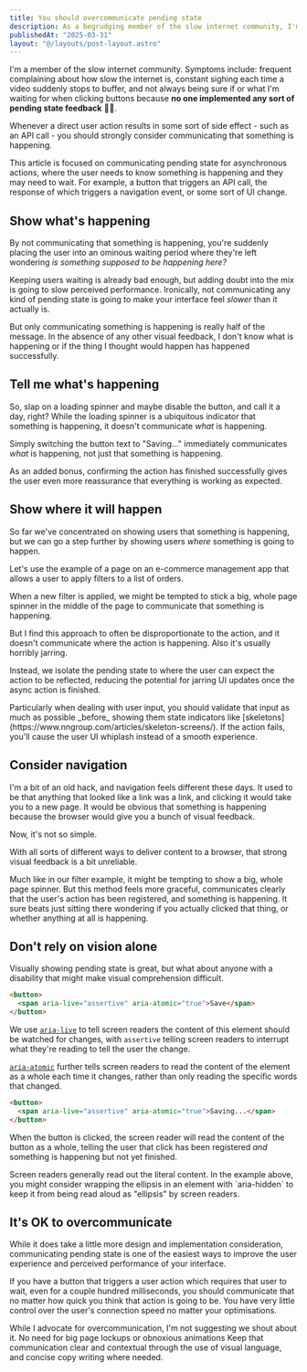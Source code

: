 ```yaml
---
title: You should overcommunicate pending state
description: As a begrudging member of the slow internet community, I'm appreciating the communication of pending state in interfaces now more than ever.
publishedAt: "2025-03-31"
layout: "@/layouts/post-layout.astro"
---
```



I'm a member of the slow internet community. Symptoms include: frequent complaining about how slow the internet is, constant sighing each time a video suddenly stops to buffer, and not always being sure if or what I'm waiting for when clicking buttons because **no one implemented any sort of pending state feedback** 😮‍💨.

<Example
  name="pending-state-no-feedback"
  caption="Lack of interface feedback can leave users wondering, eventually leading to worry or frustration."
  client:load
/>

Whenever a direct user action results in some sort of side effect - such as an API call - you should strongly consider communicating that something is happening.

<Callout type="note" title="A slight caveat">
  This article is focused on communicating pending state for asynchronous
  actions, where the user needs to know something is happening and they may need
  to wait. For example, a button that triggers an API call, the response of
  which triggers a navigation event, or some sort of UI change.
</Callout>

## Show what's happening

By not communicating that something is happening, you're suddenly placing the user into an ominous waiting period where they're left wondering _is something supposed to be happening here?_

Keeping users waiting is already bad enough, but adding doubt into the mix is going to slow perceived performance. Ironically, not communicating any kind of pending state is going to make your interface feel _slower_ than it actually is.

<Example
  name="pending-state-with-feedback"
  caption="Adding a loading spinner and disabling the button tells me something is happening and I should wait."
  client:visible
/>

But only communicating something is happening is really half of the message. In the absence of any other visual feedback, I don't know what is happening or if the thing I thought would happen has happened successfully.

## Tell me what's happening

So, slap on a loading spinner and maybe disable the button, and call it a day, right? While the loading spinner is a ubiquitous indicator that something is happening, it doesn't communicate _what_ is happening.

<Example
  name="pending-state-with-context"
  caption="Updating labels to indicate what is happening is a simple way to communicate more context."
  client:visible
/>

Simply switching the button text to "Saving..." immediately communicates _what_ is happening, not just that something is happening.

As an added bonus, confirming the action has finished successfully gives the user even more reassurance that everything is working as expected.

## Show where it will happen

So far we've concentrated on showing users that something is happening, but we can go a step further by showing users _where_ something is going to happen.

Let's use the example of a page on an e-commerce management app that allows a user to apply filters to a list of orders.

When a new filter is applied, we might be tempted to stick a big, whole page spinner in the middle of the page to communicate that something is happening.

But I find this approach to often be disproportionate to the action, and it doesn't communicate where the action is happening. Also it's usually horribly jarring.

<Example
  name="pending-state-apply-filters"
  caption="Showing where the user can expect their action to be reflected reduces the potential for jarring UI updates."
  client:visible
/>

Instead, we isolate the pending state to where the user can expect the action to be reflected, reducing the potential for jarring UI updates once the async action is finished.

<Callout type="tip" title="Validate before you communicate">
  Particularly when dealing with user input, you should validate that input as
  much as possible _before_ showing them state indicators like
  [skeletons](https://www.nngroup.com/articles/skeleton-screens/). If the action
  fails, you'll cause the user UI whiplash instead of a smooth experience.
</Callout>

## Consider navigation

I'm a bit of an old hack, and navigation feels different these days. It used to be that anything that looked like a link was a link, and clicking it would take you to a new page. It would be obvious that something is happening because the browser would give you a bunch of visual feedback.

Now, it's not so simple.

With all sorts of different ways to deliver content to a browser, that strong visual feedback is a bit unreliable.

<Example
  name="pending-state-navigation"
  caption="Consider combining the above with prefetching and caching to further increase perceived performance."
  client:visible
/>

Much like in our filter example, it might be tempting to show a big, whole page spinner. But this method feels more graceful, communicates clearly that the user's action has been registered, and something is happening. It sure beats just sitting there wondering if you actually clicked that thing, or whether anything at all is happening.

## Don't rely on vision alone

Visually showing pending state is great, but what about anyone with a disability that might make visual comprehension difficult.

```html
<button>
  <span aria-live="assertive" aria-atomic="true">Save</span>
</button>
```

We use [`aria-live`](https://developer.mozilla.org/en-US/docs/Web/Accessibility/ARIA/Reference/Attributes/aria-live) to tell screen readers the content of this element should be watched for changes, with `assertive` telling screen readers to interrupt what they're reading to tell the user the change.

[`aria-atomic`](https://developer.mozilla.org/en-US/docs/Web/Accessibility/ARIA/Reference/Attributes/aria-atomic) further tells screen readers to read the content of the element as a whole each time it changes, rather than only reading the specific words that changed.

```html
<button>
  <span aria-live="assertive" aria-atomic="true">Saving...</span>
</button>
```

When the button is clicked, the screen reader will read the content of the button as a whole, telling the user that click has been registered _and_ something is happening but not yet finished.

<Callout type="tip" title="Be a considerate screen reader copy writer">
  Screen readers generally read out the literal content. In the example above,
  you might consider wrapping the ellipsis in an element with `aria-hidden` to
  keep it from being read aloud as "ellipsis" by screen readers.
</Callout>

## It's OK to overcommunicate

While it does take a little more design and implementation consideration, communicating pending state is one of the easiest ways to improve the user experience and perceived performance of your interface.

If you have a button that triggers a user action which requires that user to wait, even for a couple hundred milliseconds, you should communicate that no matter how quick you think that action is going to be. You have very little control over the user's connection speed no matter your optimisations.

While I advocate for overcommunication, I'm not suggesting we shout about it. No need for big page lockups or obnoxious animations Keep that communication clear and contextual through the use of visual language, and concise copy writing where needed.
